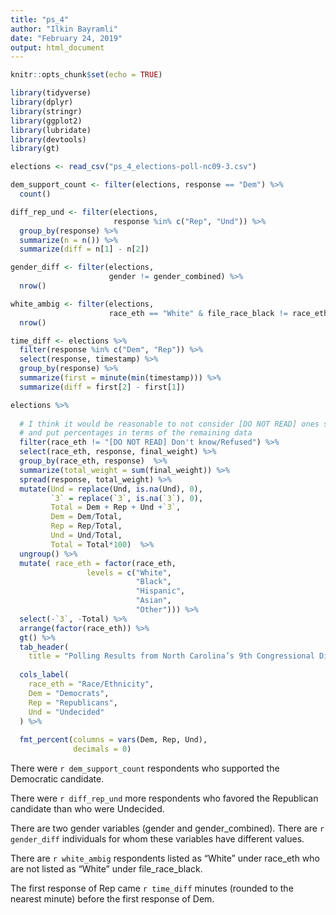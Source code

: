 ```yaml
---
title: "ps_4"
author: "Ilkin Bayramli"
date: "February 24, 2019"
output: html_document
---
```


```r
knitr::opts_chunk$set(echo = TRUE)
```

```r
library(tidyverse)
library(dplyr)
library(stringr)
library(ggplot2)
library(lubridate)
library(devtools)
library(gt)
```

```r
elections <- read_csv("ps_4_elections-poll-nc09-3.csv")

dem_support_count <- filter(elections, response == "Dem") %>% 
  count()

diff_rep_und <- filter(elections,
                       response %in% c("Rep", "Und")) %>%
  group_by(response) %>%
  summarize(n = n()) %>% 
  summarize(diff = n[1] - n[2])

gender_diff <- filter(elections, 
                      gender != gender_combined) %>% 
  nrow()

white_ambig <- filter(elections, 
                      race_eth == "White" & file_race_black != race_eth) %>%
  nrow()

time_diff <- elections %>% 
  filter(response %in% c("Dem", "Rep")) %>%
  select(response, timestamp) %>% 
  group_by(response) %>%
  summarize(first = minute(min(timestamp))) %>%
  summarize(diff = first[2] - first[1])
```
```r

elections %>% 
  
  # I think it would be reasonable to not consider [DO NOT READ] ones since the respondents don't want to be considered in racial discussions
  # and put percentages in terms of the remaining data
  filter(race_eth != "[DO NOT READ] Don't know/Refused") %>% 
  select(race_eth, response, final_weight) %>%
  group_by(race_eth, response)  %>%
  summarize(total_weight = sum(final_weight)) %>%
  spread(response, total_weight) %>% 
  mutate(Und = replace(Und, is.na(Und), 0),
         `3` = replace(`3`, is.na(`3`), 0),
         Total = Dem + Rep + Und +`3`,
         Dem = Dem/Total, 
         Rep = Rep/Total, 
         Und = Und/Total,
         Total = Total*100)  %>%
  ungroup() %>%
  mutate( race_eth = factor(race_eth, 
                 levels = c("White",
                            "Black", 
                            "Hispanic", 
                            "Asian", 
                            "Other"))) %>%
  select(-`3`, -Total) %>%
  arrange(factor(race_eth)) %>%  
  gt() %>% 
  tab_header(
    title = "Polling Results from North Carolina’s 9th Congressional District") %>% 
  
  cols_label(
    race_eth = "Race/Ethnicity",
    Dem = "Democrats",
    Rep = "Republicans",
    Und = "Undecided"
  ) %>%
  
  fmt_percent(columns = vars(Dem, Rep, Und), 
              decimals = 0) 
```


There were `r dem_support_count` respondents who supported the Democratic candidate.

There were `r diff_rep_und` more respondents who favored the Republican candidate than who were Undecided.

There are two gender variables (gender and gender_combined). There are `r gender_diff` individuals for whom these
variables have different values.

There are `r white_ambig` respondents listed as “White” under race_eth who are not listed as “White” under file_race_black.

The first response of Rep came `r time_diff` minutes (rounded to the nearest minute) before the first response of Dem.